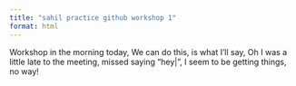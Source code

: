 ```yaml
---
title: "sahil practice github workshop 1"
format: html
---
```


Workshop in the morning today,
We can do this, is what I'll say,
Oh I was a little late to the meeting, missed saying "hey|",
I seem to be getting things, no way!
